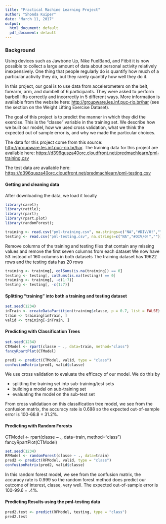 ```yaml
---
title: "Practical Machine Learning Project"
author: "Shonda Kuiper"
date: "March 11, 2017"
output:
  html_document: default
  pdf_document: default
---
```


### Background
Using devices such as Jawbone Up, Nike FuelBand, and Fitbit it is now possible to collect a large amount of data about personal activity relatively inexpensively. One thing that people regularly do is quantify how much of a particular activity they do, but they rarely quantify how well they do it. 

In this project, our goal is to use data from accelerometers on the belt, forearm, arm, and dumbell of 6 participants. They were asked to perform barbell lifts correctly and incorrectly in 5 different ways. More information is available from the website here: <http://groupware.les.inf.puc-rio.br/har> (see the section on the Weight Lifting Exercise Dataset).


The goal of this project is to predict the manner in which they did the exercise. This is the "classe" variable in the training set. We describe how we built our model, how we used cross validation, what we think the expected out of sample error is, and why we made the particular choices. 

The data for this project come from this source: <http://groupware.les.inf.puc-rio.br/har>. 
The training data for this project are available here: <https://d396qusza40orc.cloudfront.net/predmachlearn/pml-training.csv>

The test data are available here: <https://d396qusza40orc.cloudfront.net/predmachlearn/pml-testing.csv>

#### Getting and cleaning data
After downloading the data, we load it locally
```r
library(caret); 
library(rattle); 
library(rpart); 
library(rpart.plot)
library(randomForest); 

training <- read.csv("pml-training.csv", na.strings=c("NA","#DIV/0!",""))
testing <- read.csv("pml-testing.csv", na.strings=c("NA","#DIV/0!",""))
```

Remove columns of the training and testing files that contain any missing values and remove the first seven columns from each dataset
We now have 53 instead of 160  columns in both datasets
The training dataset has 19622 rows and the testing data has 20 rows
```r
training <- training[, colSums(is.na(training)) == 0]
testing <- testing[, colSums(is.na(testing)) == 0]
training <- training[, -c(1:7)]
testing <- testing[, -c(1:7)]
```

#### Splitting "training" into both a training and testing dataset

```r
set.seed(1234) 
inTrain <- createDataPartition(training$classe, p = 0.7, list = FALSE)
train <- training[inTrain, ]
valid <- training[-inTrain, ]
```

#### Predicting with Classification Trees

```r
set.seed(1234)
CTModel <- rpart(classe ~ ., data=train, method="class")
fancyRpartPlot(CTModel)

```
```r
pred1 <- predict(CTModel, valid, type = "class")
confusionMatrix(pred1, valid$classe)
```
We use cross validation to evaluate the efficacy of our model. We do this by

* splitting the training set into sub-training/test sets
* building a model on sub-training set
* evaluating the model on the sub-test set

From cross validatiaon on this classification tree model, we see from the confusion matrix, the accuracy rate is 0.688 so the expected out-of-sample error is 100-68.8 = 31.2%.

#### Predicting with Random Forests
CTModel <- rpart(classe ~ ., data=train, method="class")
fancyRpartPlot(CTModel)

```r
set.seed(1234)
RFModel <- randomForest(classe ~ ., data=train)
pred2 <- predict(RFModel, valid, type = "class")
confusionMatrix(pred2, valid$classe)
```

In this random forest model, we see from the confusion matrix, the accuracy rate is 0.999 so the random forest method does predict our outcome of interest, classe, very well. The expected out-of-sample error is 100-99.6 = .4%.

#### Predicting Results using the pml-testing data

```r
pred2.test <- predict(RFModel, testing, type = "class")
pred2.test
```

